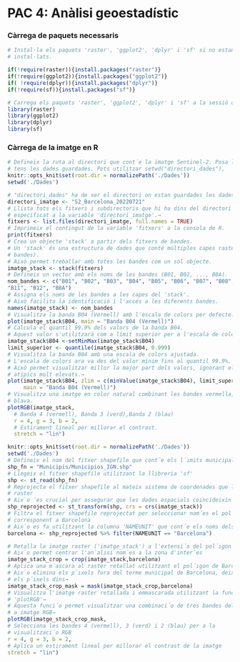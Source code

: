 # PAC 4: Anàlisi geoestadístic

### Càrrega de paquets necessaris

```r
# Instal·la els paquets 'raster', 'ggplot2', 'dplyr' i 'sf' si no estan 
# instal·lats.

if(!require(raster)){install.packages("raster")}
if(!require(ggplot2)){install.packages("ggplot2")}
if( !require(dplyr)){install.packages("dplyr")}
if(!require(sf)){install.packages("sf")}

# Carrega els paquets 'raster', 'ggplot2', 'dplyr' i 'sf' a la sessió de R.
library(raster)
library(ggplot2)
library(dplyr)
library(sf)

```

### Càrrega de la imatge en R

```r
# Defineix la ruta al directori que cont´e la imatge Sentinel-2. Posa la ruta on
# tens les dades guardades. Pots utilitzar setwd("directori_dades"),
knitr::opts_knit$set(root.dir = normalizePath('./Dades'))
setwd('./Dades')

# "directori_dades" ha de ser el directori on estan guardades les dades.
directori_imatge <- "S2_Barcelona_20220721"
# Llista tots els fitxers i subdirectoris que hi ha dins del directori
# especificat a la variable 'directori_imatge'.→
fitxers <- list.files(directori_imatge, full.names = TRUE)
# Imprimeix el contingut de la variable 'fitxers' a la consola de R.
print(fitxers)
# Crea un objecte 'stack' a partir dels fitxers de bandes.
# Un 'stack' és una estructura de dades que conté múltiples capes raster (les
# bandes).
# Això permet treballar amb totes les bandes com un sol objecte.
imatge_stack <- stack(fitxers)
# Defineix un vector amb els noms de les bandes (B01, B02, ..., B8A).
nom_bandes <- c("B01", "B02", "B03", "B04", "B05", "B06", "B07", "B08", "B09",
"B11", "B12", "B8A")
# Assigna els noms de les bandes a les capes del 'stack'.
# Això facilita la identificació i l'accés a les diferents bandes.
names(imatge_stack) <- nom_bandes
# Visualitza la banda B04 (Vermell) amb l'escala de colors per defecte.
plot(imatge_stack$B04, main = "Banda B04 (Vermell)")
# Calcula el quantil 99.9% dels valors de la banda B04.
# Aquest valor s'utilitzarà com a límit superior per a l'escala de colors.
imatge_stack$B04 <-setMinMax(imatge_stack$B04)
limit_superior <- quantile(imatge_stack$B04, 0.999)
# Visualitza la banda B04 amb una escala de colors ajustada.
# L'escala de colors ara va des del valor mínim fins al quantil 99.9%.
# Això permet visualitzar millor la major part dels valors, ignorant els valors
# atípics molt elevats.→
plot(imatge_stack$B04, zlim = c(minValue(imatge_stack$B04), limit_superior), 
     main = "Banda B04 (Vermell)")
# Visualitza una imatge en color natural combinant les bandes vermella, verda i
# blava.
plotRGB(imatge_stack,
  # Banda 4 (vermell), Banda 3 (verd),Banda 2 (blau)
  r = 4, g = 3, b = 2,
  # Estirament lineal per millorar el contrast.
  stretch = "lin")
```

```r
knitr::opts_knit$set(root.dir = normalizePath('./Dades'))
setwd('./Dades')
# Defineix el nom del fitxer shapefile que cont´e els l´ımits municipals
shp_fn = "Municipis/Municipios_IGN.shp"
# Llegeix el fitxer shapefile utilitzant la llibreria 'sf'
shp <- st_read(shp_fn)
# Reprojecta el fitxer shapefile al mateix sistema de coordenades que l'imatge
# raster
# Aix`o ´es crucial per assegurar que les dades espacials coincideixin correctament
shp_reprojected <- st_transform(shp, crs = crs(imatge_stack))
# Filtra el fitxer shapefile reprojectat per seleccionar nom´es el pol´ıgon
# corresponent a Barcelona
# Aix`o es fa utilitzant la columna 'NAMEUNIT' que cont´e els noms dels municipis
barcelona <- shp_reprojected %>% filter(NAMEUNIT == "Barcelona")

# Retalla la imatge raster ('imatge_stack') a l'extensi´o del pol´ıgon de Barcelona
# Aix`o permet centrar l'an`alisi nom´es a la zona d'inter`es
imatge_stack_crop = crop(imatge_stack,barcelona)
# Aplica una m`ascara al raster retallat utilitzant el pol´ıgon de Barcelona
# Aix`o elimina els p´ıxels fora del terme municipal de Barcelona, deixant nom´es
# els p´ıxels dins→
imatge_stack_crop_mask = mask(imatge_stack_crop,barcelona)
# Visualitza l'imatge raster retallada i emmascarada utilitzant la funci´o
# 'plotRGB'→
# Aquesta funci´o permet visualitzar una combinaci´o de tres bandes del raster com
# a imatge RGB→
plotRGB(imatge_stack_crop_mask,
# Selecciona les bandes 4 (vermell), 3 (verd) i 2 (blau) per a la
# visualitzaci´o RGB
r = 4, g = 3, b = 2,
# Aplica un estirament lineal per millorar el contrast de la imatge
stretch = "lin")
```



